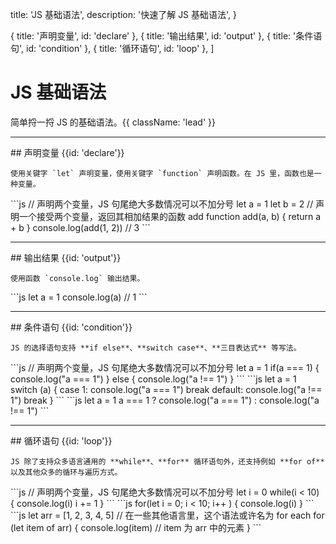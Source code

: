   title: 'JS 基础语法',
  description: '快速了解 JS 基础语法',
}

  { title: '声明变量', id: 'declare' },
  { title: '输出结果', id: 'output' },
  { title: '条件语句', id: 'condition' },
  { title: '循环语句', id: 'loop' },
]

# JS 基础语法

简单捋一捋 JS 的基础语法。{{ className: 'lead' }}

---

<Row>
  <Col>
    ## 声明变量 {{id: 'declare'}}

    使用关键字 `let` 声明变量，使用关键字 `function` 声明函数。在 JS 里，函数也是一种变量。

  </Col>
  <Col sticky>
    <CodeGroup title="JS 声明变量">
    ```js
    // 声明两个变量，JS 句尾绝大多数情况可以不加分号
    let a = 1
    let b = 2
    // 声明一个接受两个变量，返回其相加结果的函数 add
    function add(a, b) {
      return a + b
    }
    console.log(add(1, 2)) // 3
    ```
    </CodeGroup>
  </Col>
</Row>

---

<Row>
  <Col>
    ## 输出结果 {{id: 'output'}}

    使用函数 `console.log` 输出结果。

  </Col>
  <Col sticky>
    <CodeGroup title="console.log 的使用">
    ```js
    let a = 1
    console.log(a) // 1
    ```
    </CodeGroup>
  </Col>
</Row>

---

<Row>
  <Col>
    ## 条件语句 {{id: 'condition'}}

    JS 的选择语句支持 **if else**、**switch case**、**三目表达式** 等写法。

  </Col>
  <Col sticky>
    <CodeGroup title="JS 中的 if 语句">
    ```js
    // 声明两个变量，JS 句尾绝大多数情况可以不加分号
    let a = 1
    if(a === 1) {
      console.log("a === 1")
    } else {
      console.log("a !== 1")
    }
    ```
    </CodeGroup>
    <CodeGroup title="JS 中的 switch 语句">
    ```js
    let a = 1
    switch (a) {
      case 1:
        console.log("a === 1")
        break
      default:
        console.log("a !== 1")
        break
    }
    ```
    </CodeGroup>
        <CodeGroup title="JS 中的三目表达式">
    ```js
    let a = 1
    a === 1 ? console.log("a === 1") : console.log("a !== 1")
    ```
    </CodeGroup>
  </Col>
</Row>

---

<Row>
  <Col>
    ## 循环语句 {{id: 'loop'}}

    JS 除了支持众多语言通用的 **while**、**for** 循环语句外，还支持例如 **for of** 以及其他众多的循环与遍历方式。

  </Col>
  <Col sticky>
    <CodeGroup title="JS 中的 while 循环">
    ```js
    // 声明两个变量，JS 句尾绝大多数情况可以不加分号
    let i = 0
    while(i < 10) {
      console.log(i)
      i += 1
    }
    ```
    </CodeGroup>
    <CodeGroup title="JS 中的 for 循环">
    ```js
    for(let i = 0; i < 10; i++ ) {
      console.log(i)
    }
    ```
    </CodeGroup>
        <CodeGroup title="JS 中的 for of 循环">
    ```js
    let arr = [1, 2, 3, 4, 5]
    // 在一些其他语言里，这个语法或许名为 for each
    for (let item of arr) {
      console.log(item) // item 为 arr 中的元素
    }
    ```
    </CodeGroup>
  </Col>
</Row>

